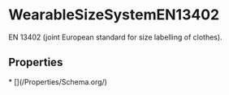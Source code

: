 
# WearableSizeSystemEN13402

EN 13402 (joint European standard for size labelling of clothes).

## Properties

<Grid>
* [](/Properties/Schema.org/)

</Grid>

